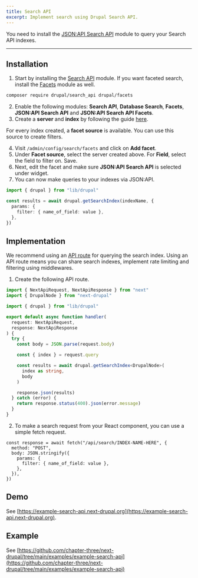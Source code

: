 ```yaml
---
title: Search API
excerpt: Implement search using Drupal Search API.
---
```


<Callout>

You need to install the [JSON:API Search API](https://www.drupal.org/project/jsonapi_search_api) module to query your Search API indexes.

</Callout>

---

## Installation

1. Start by installing the [Search API](https://www.drupal.org/project/search_api) module. If you want faceted search, install the [Facets](https://www.drupal.org/project/facets) module as well.

```sh
composer require drupal/search_api drupal/facets
```

2. Enable the following modules: **Search API**, **Database Search**, **Facets**, **JSON:API Search API** and **JSON:API Search API Facets**.
3. Create a **server** and **index** by following the guide [here](https://www.drupal.org/docs/contributed-modules/search-api).

For every index created, a **facet source** is available. You can use this source to create filters.

4. Visit `/admin/config/search/facets` and click on **Add facet**.
5. Under **Facet source**, select the server created above. For **Field**, select the field to filter on. Save.
6. Next, edit the facet and make sure **JSON:API Search API** is selected under widget.
7. You can now make queries to your indexes via JSON:API.

```ts
import { drupal } from "lib/drupal"

const results = await drupal.getSearchIndex(indexName, {
  params: {
    filter: { name_of_field: value },
  },
})
```

## Implementation

We recommend using an [API route](https://nextjs.org/docs/api-routes/introduction) for querying the search index. Using an API route means you can share search indexes, implement rate limiting and filtering using middlewares.

1. Create the following API route.

```ts title=api/pages/[index].tsx
import { NextApiRequest, NextApiResponse } from "next"
import { DrupalNode } from "next-drupal"

import { drupal } from "lib/drupal"

export default async function handler(
  request: NextApiRequest,
  response: NextApiResponse
) {
  try {
    const body = JSON.parse(request.body)

    const { index } = request.query

    const results = await drupal.getSearchIndex<DrupalNode>(
      index as string,
      body
    )

    response.json(results)
  } catch (error) {
    return response.status(400).json(error.message)
  }
}
```

2. To make a search request from your React component, you can use a simple fetch request.

```tsx
const response = await fetch("/api/search/INDEX-NAME-HERE", {
  method: "POST",
  body: JSON.stringify({
    params: {
      filter: { name_of_field: value },
    },
  }),
})
```

## Demo

See [https://example-search-api.next-drupal.org](https://example-search-api.next-drupal.org).

## Example

See [https://github.com/chapter-three/next-drupal/tree/main/examples/example-search-api](https://github.com/chapter-three/next-drupal/tree/main/examples/example-search-api)
